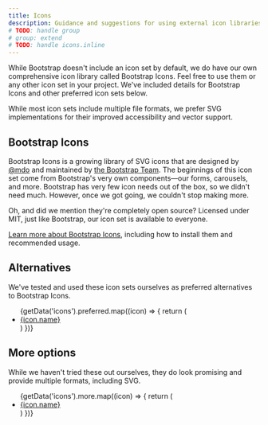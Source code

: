 ```yaml
---
title: Icons
description: Guidance and suggestions for using external icon libraries with Bootstrap.
# TODO: handle group
# group: extend
# TODO: handle icons.inline
---
```



While Bootstrap doesn't include an icon set by default, we do have our own comprehensive icon library called Bootstrap Icons. Feel free to use them or any other icon set in your project. We've included details for Bootstrap Icons and other preferred icon sets below.

While most icon sets include multiple file formats, we prefer SVG implementations for their improved accessibility and vector support.

## Bootstrap Icons

Bootstrap Icons is a growing library of SVG icons that are designed by [@mdo](https://github.com/mdo) and maintained by [the Bootstrap Team](https://github.com/orgs/twbs/people). The beginnings of this icon set come from Bootstrap's very own components—our forms, carousels, and more. Bootstrap has very few icon needs out of the box, so we didn't need much. However, once we got going, we couldn't stop making more.

Oh, and did we mention they're completely open source? Licensed under MIT, just like Bootstrap, our icon set is available to everyone.

[Learn more about Bootstrap Icons]([[config:icons]]), including how to install them and recommended usage.

## Alternatives

We've tested and used these icon sets ourselves as preferred alternatives to Bootstrap Icons.

<ul>
{getData('icons').preferred.map((icon) => {
  return (
    <li><a href={icon.website}>{icon.name}</a></li>
  )
})}
</ul>

## More options

While we haven't tried these out ourselves, they do look promising and provide multiple formats, including SVG.

<ul>
{getData('icons').more.map((icon) => {
  return (
    <li><a href={icon.website}>{icon.name}</a></li>
  )
})}
</ul>
